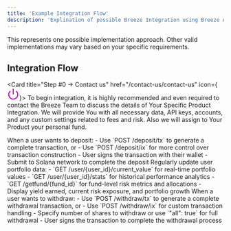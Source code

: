 ```yaml
---
title: 'Example Integration Flow'
description: 'Explination of possible Breeze Integration using Breeze Admin API and Breeze API'
---
```


<Danger>This represents one possible implementation approach. Other valid implementations may vary based on your specific requirements.</Danger>

## Integration Flow

<Card title="Step #0 -> Contact us" href="/contact-us/contact-us" icon={<svg xmlns="http://www.w3.org/2000/svg" width="28" height="28" viewBox="0 0 24 24" fill="none" stroke="#bc07c9" stroke-width="2" stroke-linecap="round" stroke-linejoin="round" class="lucide lucide-power-icon lucide-power"><path d="M12 2v10"/><path d="M18.4 6.6a9 9 0 1 1-12.77.04"/></svg>}>
      To begin integration, it is highly recommended and even required to contact the Breeze Team to discuss the details of Your Specific Product Integration. We will provide You with all necessary data, API keys, accounts, and any custom settings related to fees and risk. Also we will assign to Your Product your personal fund.
</Card>

<Steps>
  
  <Step title="Deposit Funds">
    <Card title="Process User Deposits" icon="arrow-down">
      When a user wants to deposit:
      - Use `POST /deposit/tx` to generate a complete transaction, or
      - Use `POST /deposit/ix` for more control over transaction construction
      - User signs the transaction with their wallet
      - Submit to Solana network to complete the deposit
    </Card>
  </Step>
  
  <Step title="Monitor Portfolio">
    <Card title="Track Performance & Analytics" icon="chart-line">
      Regularly update user portfolio data:
      - `GET /user/{user_id}/current_value` for real-time portfolio values
      - `GET /user/{user_id}/stats` for historical performance analytics
      - `GET /getfund/{fund_id}` for fund-level risk metrics and allocations
      - Display yield earned, current risk exposure, and portfolio growth
    </Card>
  </Step>

  <Step title="Withdraw Funds">
    <Card title="Process User Withdrawals" icon="arrow-up">
      When a user wants to withdraw:
      - Use `POST /withdraw/tx` to generate a complete withdrawal transaction, or  
      - Use `POST /withdraw/ix` for custom transaction handling
      - Specify number of shares to withdraw or use `"all": true` for full withdrawal
      - User signs the transaction to complete the withdrawal process
    </Card>
  </Step>
</Steps>